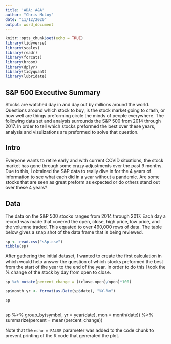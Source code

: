 ```yaml
---
title: 'ADA: A&A'
author: "Chris McLoy"
date: "11/12/2020"
output: word_document
---
```


```r
knitr::opts_chunk$set(echo = TRUE)
library(tidyverse)
library(scales)
library(readr)
library(forcats)
library(broom)
library(dplyr)
library(tidyquant)
library(lubridate)
```

## S&P 500 Executive Summary

  Stocks are watched day in and day out by millions around the world. Questions around which stock to buy, is the stock market going to crash, or how well are things preforming circle the minds of people everywhere. The following data set and analysis surrounds the S&P 500 from 2014 through 2017. In order to tell which stocks preformed the best over these years, analysis and visulizations are preformed to solve that question. 

## Intro
  
  Everyone wants to retire early and with current COVID situations, the stock market has gone through some crazy adjustments over the past 9 months. Due to this, I obtained the S&P data to really dive in for the 4 years of information to see what each did in a year without a pandemic. Are some stocks that are seen as great preform as expected or do others stand out over these 4 years? 
  
## Data 

  The data on the S&P 500 stocks ranges from 2014 through 2017. Each day a record was made that covered the open, close, high price, low price, and the volumne traded. This equated to over 490,000 rows of data. The table below gives a snap shot of the data frame that is being reviewed. 

```r
sp <- read.csv("s&p.csv")
tibble(sp)
```

After gathering the initial dataset, I wanted to create the first calculation in which would help answer the question of which stocks preformed the best from the start of the year to the end of the year. In order to do this I took the % change of the stock by day from open to close. 


```r
sp %>% mutate(percent_change = ((close-open)/open)*100) 

sp$month_yr <- format(as.Date(sp$date), "%Y-%m")

sp
  
```


<!-- 
Things to do: 
-view top 10 symbols that have the best % change by month for the 4 years
- graph the top 10
-check out lags for dplyr 
-append a column that is sector for seasonality 
-->

<!-- trying the code below to get the stocks that are the top changes by year -->

  
sp %>% 
  group_by(symbol, yr = year(date), mon = month(date)) %>%
  summarize(percent = mean(percent_change))




Note that the `echo = FALSE` parameter was added to the code chunk to prevent printing of the R code that generated the plot.
